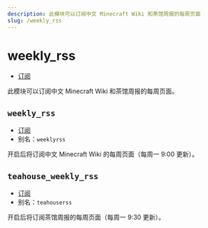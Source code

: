 ```yaml
---
description: 此模块可以订阅中文 Minecraft Wiki 和茶馆周报的每周页面
slug: /weekly_rss
---
```


# weekly_rss


-   [订阅](/docs/help/reading#命令类型)

此模块可以订阅中文 Minecraft Wiki 和茶馆周报的每周页面。

## `weekly_rss`

-   [订阅](/docs/help/reading#命令类型)
-   别名：`weeklyrss`

开启后将订阅中文 Minecraft Wiki 的每周页面（每周一 9:00 更新）。

## `teahouse_weekly_rss`

-   [订阅](/docs/help/reading#命令类型)
-   别名：`teahouserss`

开启后将订阅茶馆周报的每周页面（每周一 9:30 更新）。
